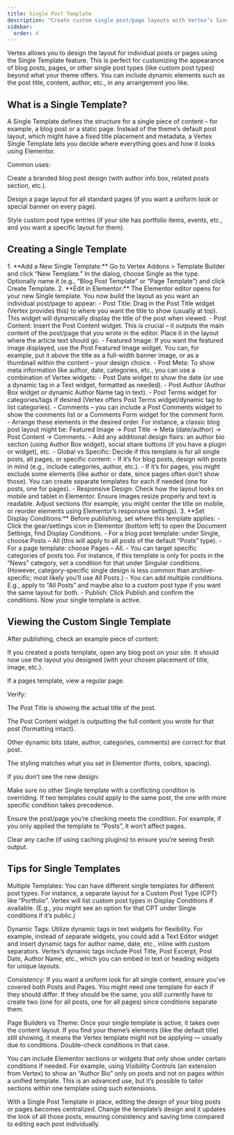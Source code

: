 ```yaml
---
title: Single Post Template
description: "Create custom single post/page layouts with Vertex’s Single Template to control how individual content is presented."
sidebar:
  order: 4
---
```


Vertex allows you to design the layout for individual posts or pages using the Single Template feature. This is perfect for customizing the appearance of blog posts, pages, or other single post types (like custom post types) beyond what your theme offers. You can include dynamic elements such as the post title, content, author, etc., in any arrangement you like.

## What is a Single Template?

A Single Template defines the structure for a single piece of content – for example, a blog post or a static page. Instead of the theme’s default post layout, which might have a fixed title placement and metadata, a Vertex Single Template lets you decide where everything goes and how it looks using Elementor.

Common uses:

Create a branded blog post design (with author info box, related posts section, etc.).

Design a page layout for all standard pages (if you want a uniform look or special banner on every page).

Style custom post type entries (if your site has portfolio items, events, etc., and you want a specific layout for them).

## Creating a Single Template
<Steps>
1. **Add a New Single Template:** Go to Vertex Addons > Template Builder and click “New Template.” In the dialog, choose Single as the type. Optionally name it (e.g., “Blog Post Template” or “Page Template”) and click Create Template.
2. **Edit in Elementor:** The Elementor editor opens for your new Single template. You now build the layout as you want an individual post/page to appear:
   - Post Title: Drag in the Post Title widget (Vertex provides this) to where you want the title to show (usually at top). This widget will dynamically display the title of the post when viewed.
   - Post Content: Insert the Post Content widget. This is crucial – it outputs the main content of the post/page that you wrote in the editor. Place it in the layout where the article text should go.
   - Featured Image: If you want the featured image displayed, use the Post Featured Image widget. You can, for example, put it above the title as a full-width banner image, or as a thumbnail within the content – your design choice.
   - Post Meta: To show meta information like author, date, categories, etc., you can use a combination of Vertex widgets:
     - Post Date widget to show the date (or use a dynamic tag in a Text widget, formatted as needed).
     - Post Author (Author Box widget or dynamic Author Name tag in text).
     - Post Terms widget for categories/tags if desired (Vertex offers Post Terms widget/dynamic tag to list categories).
     - Comments – you can include a Post Comments widget to show the comments list or a Comments Form widget for the comment form.
   - Arrange these elements in the desired order. For instance, a classic blog post layout might be: Featured Image -> Post Title -> Meta (date/author) -> Post Content -> Comments.
   - Add any additional design flairs: an author bio section (using Author Box widget), social share buttons (if you have a plugin or widget), etc.
   - Global vs Specific: Decide if this template is for all single posts, all pages, or specific content:
     - If it’s for blog posts, design with posts in mind (e.g., include categories, author, etc.).
     - If it’s for pages, you might exclude some elements (like author or date, since pages often don’t show those). You can create separate templates for each if needed (one for posts, one for pages).
   - Responsive Design: Check how the layout looks on mobile and tablet in Elementor. Ensure images resize properly and text is readable. Adjust sections (for example, you might center the title on mobile, or reorder elements using Elementor’s responsive settings).
3. **Set Display Conditions:** Before publishing, set where this template applies:
   - Click the gear/settings icon in Elementor (bottom left) to open the Document Settings, find Display Conditions.
   - For a blog post template: under Single, choose Posts – All (this will apply to all posts of the default “Posts” type).
   - For a page template: choose Pages – All.
   - You can target specific categories of posts too. For instance, if this template is only for posts in the “News” category, set a condition for that under Singular conditions. (However, category-specific single design is less common than archive-specific; most likely you’ll use All Posts.)
   - You can add multiple conditions. E.g., apply to “All Posts” and maybe also to a custom post type if you want the same layout for both.
   - Publish: Click Publish and confirm the conditions. Now your single template is active.

</Steps>

## Viewing the Custom Single Template

After publishing, check an example piece of content:

If you created a posts template, open any blog post on your site. It should now use the layout you designed (with your chosen placement of title, image, etc.).

If a pages template, view a regular page.

Verify:

The Post Title is showing the actual title of the post.

The Post Content widget is outputting the full content you wrote for that post (formatting intact).

Other dynamic bits (date, author, categories, comments) are correct for that post.

The styling matches what you set in Elementor (fonts, colors, spacing).

If you don’t see the new design:

Make sure no other Single template with a conflicting condition is overriding. If two templates could apply to the same post, the one with more specific condition takes precedence.

Ensure the post/page you’re checking meets the condition. For example, if you only applied the template to “Posts”, it won’t affect pages.

Clear any cache (if using caching plugins) to ensure you’re seeing fresh output.

## Tips for Single Templates

Multiple Templates: You can have different single templates for different post types. For instance, a separate layout for a Custom Post Type (CPT) like “Portfolio”. Vertex will list custom post types in Display Conditions if available. (E.g., you might see an option for that CPT under Single conditions if it’s public.)

Dynamic Tags: Utilize dynamic tags in text widgets for flexibility. For example, instead of separate widgets, you could add a Text Editor widget and insert dynamic tags for author name, date, etc., inline with custom separators. Vertex’s dynamic tags include Post Title, Post Excerpt, Post Date, Author Name, etc., which you can embed in text or heading widgets for unique layouts.

Consistency: If you want a uniform look for all single content, ensure you’ve covered both Posts and Pages. You might need one template for each if they should differ. If they should be the same, you still currently have to create two (one for all posts, one for all pages) since conditions separate them.

Page Builders vs Theme: Once your single template is active, it takes over the content layout. If you find your theme’s elements (like the default title) still showing, it means the Vertex template might not be applying — usually due to conditions. Double-check conditions in that case.

<Aside type="tip">You can include Elementor sections or widgets that only show under certain conditions if needed. For example, using Visibility Controls (an extension from Vertex) to show an “Author Bio” only on posts and not on pages within a unified template. This is an advanced use, but it’s possible to tailor sections within one template using such extensions.</Aside>

With a Single Post Template in place, editing the design of your blog posts or pages becomes centralized. Change the template’s design and it updates the look of all those posts, ensuring consistency and saving time compared to editing each post individually.
